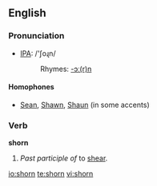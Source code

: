 ==English==

===Pronunciation===
*[[w:IPA|IPA]]: /'ʃoɻn/
*:Rhymes: [[Rhymes:English:-ɔː(r)n|-ɔː(r)n]]

====Homophones====
*[[Sean]], [[Shawn]], [[Shaun]] (in some accents)

===Verb===
'''shorn'''

#''Past participle of'' to [[shear]].

[[io:shorn]]
[[te:shorn]]
[[vi:shorn]]